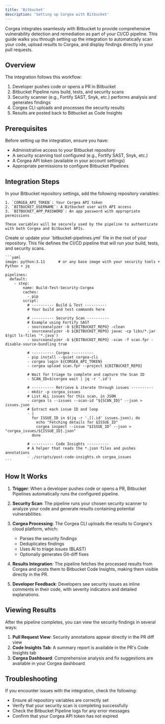 ```yaml
---
title: 'Bitbucket'
description: 'Setting up Corgea with Bitbucket'
---
```


Corgea integrates seamlessly with Bitbucket to provide comprehensive vulnerability detection and remediation as part of your CI/CD pipeline. This guide walks you through setting up the integration to automatically scan your code, upload results to Corgea, and display findings directly in your pull requests.

## Overview

The integration follows this workflow:

1. Developer pushes code or opens a PR in Bitbucket
2. Bitbucket Pipeline runs build, tests, and security scans
3. Security scanner (e.g., Fortify SAST, Snyk, etc.) performs analysis and generates findings
4. Corgea CLI uploads and processes the security results
5. Results are posted back to Bitbucket as Code Insights

## Prerequisites

Before setting up the integration, ensure you have:

- Administrative access to your Bitbucket repository
- A security scanning tool configured (e.g., Fortify SAST, Snyk, etc.)
- A Corgea API token (available in your account settings)
- Appropriate permissions to configure Bitbucket Pipelines

## Integration Steps

<Steps>
  <Step title="Configure Repository Variables">
    In your Bitbucket repository settings, add the following repository variables:

    1. `CORGEA_API_TOKEN`: Your Corgea API token
    2. `BITBUCKET_USERNAME`: A Bitbucket user with API access
    3. `BITBUCKET_APP_PASSWORD`: An app password with appropriate permissions

    These variables will be securely used by the pipeline to authenticate with both Corgea and Bitbucket APIs.
  </Step>

  <Step title="Configure Bitbucket Pipelines">
    Create or update your `bitbucket-pipelines.yml` file in the root of your repository. This file defines the CI/CD pipeline that will run your build, tests, and security scans.

    ```yaml
    image: python:3.11      # or any base image with your security tools + Python + jq

    pipelines:
      default:
        - step:
            name: Build-Test-Security-Corgea
            caches:
              - pip
            script:
              # ---------- Build & Test ----------
              # Your build and test commands here
              
              # ---------- Security Scan ----------
              # Example using Fortify SAST
              - sourceanalyzer -b ${BITBUCKET_REPO} -clean
              - sourceanalyzer -b ${BITBUCKET_REPO} javac -cp libs/*.jar $(git ls-files '*.java')
              - sourceanalyzer -b ${BITBUCKET_REPO} -scan -f scan.fpr -disable-source-bundling true
              
              # ---------- Corgea ----------
              - pip install --quiet corgea-cli
              - corgea login ${CORGEA_API_TOKEN}
              - corgea upload scan.fpr --project ${BITBUCKET_REPO}

              # Wait for triage to complete and capture the Scan ID
              - SCAN_ID=$(corgea wait | jq -r '.id')

              # ---------- Retrieve & iterate through issues ----------
              - mkdir -p corgea_issues
              # List ALL issues for this scan, in JSON
              - corgea ls --issues --scan-id "${SCAN_ID}" --json > issues.json
              # Extract each issue ID and loop
              - |
                for ISSUE_ID in $(jq -r '.[].id' issues.json); do
                  echo "Fetching details for $ISSUE_ID"
                  corgea inspect --issue "$ISSUE_ID" --json > "corgea_issues/${ISSUE_ID}.json"
                done

              # ---------- Code Insights ----------
              # A helper that reads the *.json files and pushes annotations
              - ./scripts/post-code-insights.sh corgea_issues
    ```
  </Step>

</Steps>

## How It Works

1. **Trigger**: When a developer pushes code or opens a PR, Bitbucket Pipelines automatically runs the configured pipeline.

2. **Security Scan**: The pipeline runs your chosen security scanner to analyze your code and generate results containing potential vulnerabilities.

3. **Corgea Processing**: The Corgea CLI uploads the results to Corgea's cloud platform, which:
   - Parses the security findings
   - Deduplicates findings
   - Uses AI to triage issues (BLAST)
   - Optionally generates Git-diff fixes

4. **Results Integration**: The pipeline fetches the processed results from Corgea and posts them to Bitbucket Code Insights, making them visible directly in the PR.

5. **Developer Feedback**: Developers see security issues as inline comments in their code, with severity indicators and detailed explanations.

## Viewing Results

After the pipeline completes, you can view the security findings in several ways:

1. **Pull Request View**: Security annotations appear directly in the PR diff view
2. **Code Insights Tab**: A summary report is available in the PR's Code Insights tab
3. **Corgea Dashboard**: Comprehensive analysis and fix suggestions are available in your Corgea dashboard

## Troubleshooting

If you encounter issues with the integration, check the following:

- Ensure all repository variables are correctly set
- Verify that your security scan is completing successfully
- Check the Bitbucket Pipeline logs for any error messages
- Confirm that your Corgea API token has not expired
